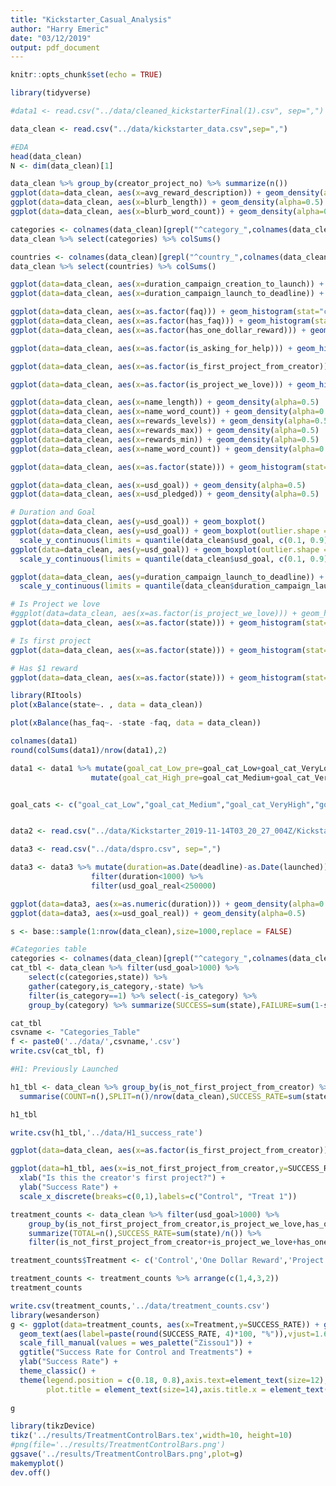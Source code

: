 ```yaml
---
title: "Kickstarter_Casual_Analysis"
author: "Harry Emeric"
date: "03/12/2019"
output: pdf_document
---
```


```r
knitr::opts_chunk$set(echo = TRUE)

library(tidyverse)

```


```r
#data1 <- read.csv("../data/cleaned_kickstarterFinal(1).csv", sep=",")

data_clean <- read.csv("../data/kickstarter_data.csv",sep=",")

#EDA
head(data_clean)
N <- dim(data_clean)[1]

data_clean %>% group_by(creator_project_no) %>% summarize(n())
ggplot(data=data_clean, aes(x=avg_reward_description)) + geom_density(alpha=0.5)
ggplot(data=data_clean, aes(x=blurb_length)) + geom_density(alpha=0.5)
ggplot(data=data_clean, aes(x=blurb_word_count)) + geom_density(alpha=0.5)

categories <- colnames(data_clean)[grepl("^category_",colnames(data_clean))]
data_clean %>% select(categories) %>% colSums()

countries <- colnames(data_clean)[grepl("^country_",colnames(data_clean))]
data_clean %>% select(countries) %>% colSums()

ggplot(data=data_clean, aes(x=duration_campaign_creation_to_launch)) + geom_density(alpha=0.5) #Outliers be here
ggplot(data=data_clean, aes(x=duration_campaign_launch_to_deadline)) + geom_density(alpha=0.5)

ggplot(data=data_clean, aes(x=as.factor(faq))) + geom_histogram(stat="count")  + theme_bw()
ggplot(data=data_clean, aes(x=as.factor(has_faq))) + geom_histogram(stat="count")  + theme_bw()
ggplot(data=data_clean, aes(x=as.factor(has_one_dollar_reward))) + geom_histogram(stat="count")  + theme_bw()

ggplot(data=data_clean, aes(x=as.factor(is_asking_for_help))) + geom_histogram(stat="count")  + theme_bw()

ggplot(data=data_clean, aes(x=as.factor(is_first_project_from_creator))) + geom_histogram(stat="count")  + theme_bw()

ggplot(data=data_clean, aes(x=as.factor(is_project_we_love))) + geom_histogram(stat="count")  + theme_bw()

ggplot(data=data_clean, aes(x=name_length)) + geom_density(alpha=0.5)
ggplot(data=data_clean, aes(x=name_word_count)) + geom_density(alpha=0.5)
ggplot(data=data_clean, aes(x=rewards_levels)) + geom_density(alpha=0.5)
ggplot(data=data_clean, aes(x=rewards_max)) + geom_density(alpha=0.5)
ggplot(data=data_clean, aes(x=rewards_min)) + geom_density(alpha=0.5)
ggplot(data=data_clean, aes(x=name_word_count)) + geom_density(alpha=0.5)

ggplot(data=data_clean, aes(x=as.factor(state))) + geom_histogram(stat="count")  + theme_bw()

ggplot(data=data_clean, aes(x=usd_goal)) + geom_density(alpha=0.5)
ggplot(data=data_clean, aes(x=usd_pledged)) + geom_density(alpha=0.5)

# Duration and Goal
ggplot(data=data_clean, aes(y=usd_goal)) + geom_boxplot()
ggplot(data=data_clean, aes(y=usd_goal)) + geom_boxplot(outlier.shape = NA) +
  scale_y_continuous(limits = quantile(data_clean$usd_goal, c(0.1, 0.9)))
ggplot(data=data_clean, aes(y=usd_goal)) + geom_boxplot(outlier.shape = NA) +
  scale_y_continuous(limits = quantile(data_clean$usd_goal, c(0.1, 0.9))) + facet_grid(.~state)

ggplot(data=data_clean, aes(y=duration_campaign_launch_to_deadline)) + geom_boxplot(outlier.shape = NA) +
  scale_y_continuous(limits = quantile(data_clean$duration_campaign_launch_to_deadline, c(0.1, 0.9))) + facet_grid(.~state)

# Is Project we love
#ggplot(data=data_clean, aes(x=as.factor(is_project_we_love))) + geom_histogram(stat="count")  + theme_bw() + facet_grid(.~state)
ggplot(data=data_clean, aes(x=as.factor(state))) + geom_histogram(stat="count")  + theme_bw() + facet_grid(.~is_project_we_love)

# Is first project
ggplot(data=data_clean, aes(x=as.factor(state))) + geom_histogram(stat="count")  + theme_bw() + facet_grid(.~is_first_project_from_creator)

# Has $1 reward
ggplot(data=data_clean, aes(x=as.factor(state))) + geom_histogram(stat="count")  + theme_bw() + facet_grid(.~has_one_dollar_reward)

```

```r
library(RItools)
plot(xBalance(state~. , data = data_clean))

plot(xBalance(has_faq~. -state -faq, data = data_clean))

```


```r
colnames(data1)
round(colSums(data1)/nrow(data1),2)

data1 <- data1 %>% mutate(goal_cat_Low_pre=goal_cat_Low+goal_cat_VeryLow) %>%
                  mutate(goal_cat_High_pre=goal_cat_Medium+goal_cat_VeryHigh) %>%


goal_cats <- c("goal_cat_Low","goal_cat_Medium","goal_cat_VeryHigh","goal_cat_VeryLow")

```

```r

```


```r
data2 <- read.csv("../data/Kickstarter_2019-11-14T03_20_27_004Z/Kickstarter054.csv", sep=",")
```

```r
data3 <- read.csv("../data/dspro.csv", sep=",")

```

```r
data3 <- data3 %>% mutate(duration=as.Date(deadline)-as.Date(launched)) %>%
                  filter(duration<1000) %>%
                  filter(usd_goal_real<250000)

ggplot(data=data3, aes(x=as.numeric(duration))) + geom_density(alpha=0.5)
ggplot(data=data3, aes(x=usd_goal_real)) + geom_density(alpha=0.5)


```
```r
s <- base::sample(1:nrow(data_clean),size=1000,replace = FALSE)

#Categories table
categories <- colnames(data_clean)[grepl("^category_",colnames(data_clean))]
cat_tbl <- data_clean %>% filter(usd_goal>1000) %>% 
    select(c(categories,state)) %>% 
    gather(category,is_category,-state) %>% 
    filter(is_category==1) %>% select(-is_category) %>%
    group_by(category) %>% summarize(SUCCESS=sum(state),FAILURE=sum(1-state),TOTAL=n())

cat_tbl
csvname <- "Categories_Table"
f <- paste0('../data/',csvname,'.csv')
write.csv(cat_tbl, f)
```

```r
#H1: Previously Launched

h1_tbl <- data_clean %>% group_by(is_not_first_project_from_creator) %>% 
  summarise(COUNT=n(),SPLIT=n()/nrow(data_clean),SUCCESS_RATE=sum(state)/n())

h1_tbl

write.csv(h1_tbl,'../data/H1_success_rate')

ggplot(data=data_clean, aes(x=as.factor(is_first_project_from_creator))) + geom_histogram(stat="count")  + theme_bw() + facet_grid(.~state)

ggplot(data=h1_tbl, aes(x=is_not_first_project_from_creator,y=SUCCESS_RATE)) + geom_bar(colour='black',stat="identity",aes(fill=c("green","red"))) + 
  xlab("Is this the creator's first project?") +
  ylab("Success Rate") + 
  scale_x_discrete(breaks=c(0,1),labels=c("Control", "Treat 1"))

treatment_counts <- data_clean %>% filter(usd_goal>1000) %>%
    group_by(is_not_first_project_from_creator,is_project_we_love,has_one_dollar_reward) %>%
    summarize(TOTAL=n(),SUCCESS_RATE=sum(state)/n()) %>%
    filter(is_not_first_project_from_creator+is_project_we_love+has_one_dollar_reward<=1)

treatment_counts$Treatment <- c('Control','One Dollar Reward','Project We Love','Previous Experience')

treatment_counts <- treatment_counts %>% arrange(c(1,4,3,2))
treatment_counts

write.csv(treatment_counts,'../data/treatment_counts.csv')
library(wesanderson)
g <- ggplot(data=treatment_counts, aes(x=Treatment,y=SUCCESS_RATE)) + geom_bar(stat = 'Identity',aes(fill=Treatment)) +
  geom_text(aes(label=paste(round(SUCCESS_RATE, 4)*100, "%")),vjust=1.6, color="white", size=5) +
  scale_fill_manual(values = wes_palette("Zissou1")) +
  ggtitle("Success Rate for Control and Treatments") +
  ylab("Success Rate") +
  theme_classic() + 
  theme(legend.position = c(0.18, 0.8),axis.text=element_text(size=12),legend.text=element_text(size=12),
        plot.title = element_text(size=14),axis.title.x = element_text(size=14),axis.title.y = element_text(size=14))
  
g

library(tikzDevice)
tikz('../results/TreatmentControlBars.tex',width=10, height=10)
#png(file='../results/TreatmentControlBars.png')
ggsave('../results/TreatmentControlBars.png',plot=g)
makemyplot()
dev.off()
```

